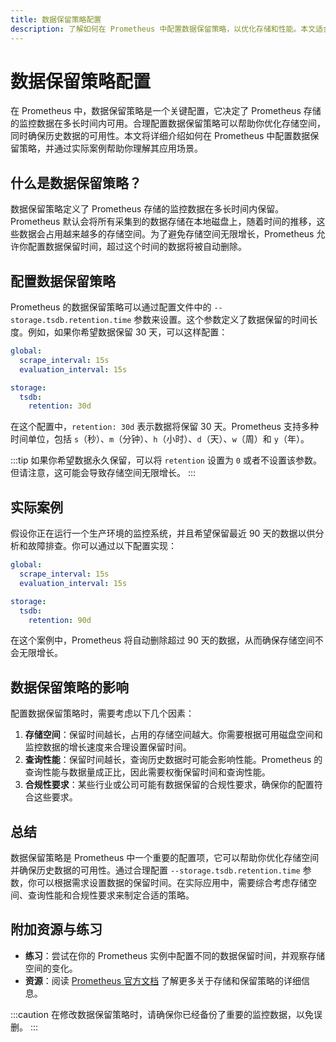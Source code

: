 ```yaml
---
title: 数据保留策略配置
description: 了解如何在 Prometheus 中配置数据保留策略，以优化存储和性能。本文适合初学者，包含详细的解释、代码示例和实际案例。
---
```


# 数据保留策略配置

在 Prometheus 中，数据保留策略是一个关键配置，它决定了 Prometheus 存储的监控数据在多长时间内可用。合理配置数据保留策略可以帮助你优化存储空间，同时确保历史数据的可用性。本文将详细介绍如何在 Prometheus 中配置数据保留策略，并通过实际案例帮助你理解其应用场景。

## 什么是数据保留策略？

数据保留策略定义了 Prometheus 存储的监控数据在多长时间内保留。Prometheus 默认会将所有采集到的数据存储在本地磁盘上，随着时间的推移，这些数据会占用越来越多的存储空间。为了避免存储空间无限增长，Prometheus 允许你配置数据保留时间，超过这个时间的数据将被自动删除。

## 配置数据保留策略

Prometheus 的数据保留策略可以通过配置文件中的 `--storage.tsdb.retention.time` 参数来设置。这个参数定义了数据保留的时间长度。例如，如果你希望数据保留 30 天，可以这样配置：

```yaml
global:
  scrape_interval: 15s
  evaluation_interval: 15s

storage:
  tsdb:
    retention: 30d
```

在这个配置中，`retention: 30d` 表示数据将保留 30 天。Prometheus 支持多种时间单位，包括 `s`（秒）、`m`（分钟）、`h`（小时）、`d`（天）、`w`（周）和 `y`（年）。

:::tip
如果你希望数据永久保留，可以将 `retention` 设置为 `0` 或者不设置该参数。但请注意，这可能会导致存储空间无限增长。
:::

## 实际案例

假设你正在运行一个生产环境的监控系统，并且希望保留最近 90 天的数据以供分析和故障排查。你可以通过以下配置实现：

```yaml
global:
  scrape_interval: 15s
  evaluation_interval: 15s

storage:
  tsdb:
    retention: 90d
```

在这个案例中，Prometheus 将自动删除超过 90 天的数据，从而确保存储空间不会无限增长。

## 数据保留策略的影响

配置数据保留策略时，需要考虑以下几个因素：

1. **存储空间**：保留时间越长，占用的存储空间越大。你需要根据可用磁盘空间和监控数据的增长速度来合理设置保留时间。
2. **查询性能**：保留时间越长，查询历史数据时可能会影响性能。Prometheus 的查询性能与数据量成正比，因此需要权衡保留时间和查询性能。
3. **合规性要求**：某些行业或公司可能有数据保留的合规性要求，确保你的配置符合这些要求。

## 总结

数据保留策略是 Prometheus 中一个重要的配置项，它可以帮助你优化存储空间并确保历史数据的可用性。通过合理配置 `--storage.tsdb.retention.time` 参数，你可以根据需求设置数据的保留时间。在实际应用中，需要综合考虑存储空间、查询性能和合规性要求来制定合适的策略。

## 附加资源与练习

- **练习**：尝试在你的 Prometheus 实例中配置不同的数据保留时间，并观察存储空间的变化。
- **资源**：阅读 [Prometheus 官方文档](https://prometheus.io/docs/prometheus/latest/storage/) 了解更多关于存储和保留策略的详细信息。

:::caution
在修改数据保留策略时，请确保你已经备份了重要的监控数据，以免误删。
:::